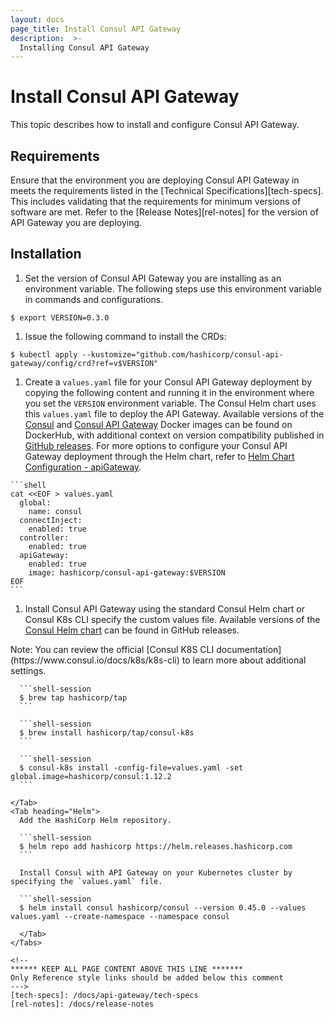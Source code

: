 ```yaml
---
layout: docs
page_title: Install Consul API Gateway
description:  >-
  Installing Consul API Gateway
---
```


# Install Consul API Gateway

This topic describes how to install and configure Consul API Gateway.

## Requirements

Ensure that the environment you are deploying Consul API Gateway in meets the requirements listed in the [Technical Specifications][tech-specs]. This includes validating that the requirements for minimum versions of software are met. Refer to the [Release Notes][rel-notes] for the version of API Gateway you are deploying.

## Installation

1. Set the version of Consul API Gateway you are installing as an environment variable. The following steps use this environment variable in commands and configurations.

  ```shell-session
  $ export VERSION=0.3.0
  ```

1. Issue the following command to install the CRDs:

  ```shell-session
  $ kubectl apply --kustomize="github.com/hashicorp/consul-api-gateway/config/crd?ref=v$VERSION"
  ```

1. Create a `values.yaml` file for your Consul API Gateway deployment by copying the following content and running it in the environment where you set the `VERSION` environment variable. The Consul Helm chart uses this `values.yaml` file to deploy the API Gateway. Available versions of the [Consul](https://hub.docker.com/r/hashicorp/consul/tags) and [Consul API Gateway](https://hub.docker.com/r/hashicorp/consul-api-gateway/tags) Docker images can be found on DockerHub, with additional context on version compatibility published in [GitHub releases](https://github.com/hashicorp/consul-api-gateway/releases). For more options to configure your Consul API Gateway deployment through the Helm chart, refer to [Helm Chart Configuration - apiGateway](https://www.consul.io/docs/k8s/helm#apigateway).

  <CodeBlockConfig filename="values.yaml">

    ```shell
    cat <<EOF > values.yaml
      global:
        name: consul
      connectInject:
        enabled: true
      controller:
        enabled: true
      apiGateway:
        enabled: true
        image: hashicorp/consul-api-gateway:$VERSION
    EOF
    ```

  </CodeBlockConfig>

1. Install Consul API Gateway using the standard Consul Helm chart or Consul K8s CLI specify the custom values file. Available versions of the [Consul Helm chart](https://github.com/hashicorp/consul-k8s/releases) can be found in GitHub releases.

  <Tabs>
    <Tab heading="Consul K8s CLI (Mac Only)">
      Note: You can review the official [Consul K8S CLI documentation](https://www.consul.io/docs/k8s/k8s-cli) to learn more about additional settings.

      ```shell-session
      $ brew tap hashicorp/tap
      ```

      ```shell-session
      $ brew install hashicorp/tap/consul-k8s
      ```

      ```shell-session
      $ consul-k8s install -config-file=values.yaml -set global.image=hashicorp/consul:1.12.2
      ```

    </Tab>
    <Tab heading="Helm">
      Add the HashiCorp Helm repository.

      ```shell-session
      $ helm repo add hashicorp https://helm.releases.hashicorp.com
      ```

      Install Consul with API Gateway on your Kubernetes cluster by specifying the `values.yaml` file.

      ```shell-session
      $ helm install consul hashicorp/consul --version 0.45.0 --values values.yaml --create-namespace --namespace consul
  ```
    </Tab>
  </Tabs>

<!--
****** KEEP ALL PAGE CONTENT ABOVE THIS LINE *******
Only Reference style links should be added below this comment
--->
[tech-specs]: /docs/api-gateway/tech-specs
[rel-notes]: /docs/release-notes
